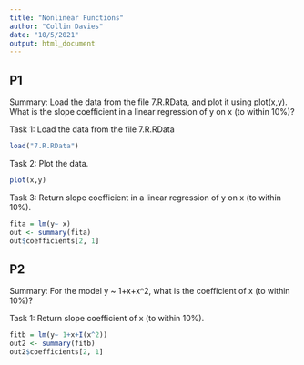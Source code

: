 ---
title: "Nonlinear Functions"
author: "Collin Davies"
date: "10/5/2021"
output: html_document
---


## P1

Summary: Load the data from the file 7.R.RData, and plot it using plot(x,y). What is the slope coefficient in a linear regression of y on x (to within 10%)?


Task 1: Load the data from the file 7.R.RData

```{r}
load("7.R.RData")
```


Task 2: Plot the data.

```{r}
plot(x,y)
```


Task 3: Return slope coefficient in a linear regression of y on x (to within 10%).

```{r}
fita = lm(y~ x)
out <- summary(fita)
out$coefficients[2, 1]
```


## P2

Summary: For the model y ~ 1+x+x^2, what is the coefficient of x (to within 10%)?

Task 1: Return slope coefficient of x (to within 10%).

```{r}
fitb = lm(y~ 1+x+I(x^2))
out2 <- summary(fitb)
out2$coefficients[2, 1]
```